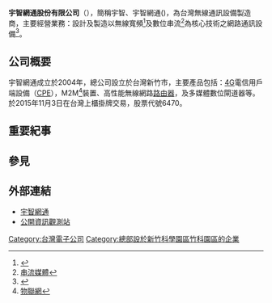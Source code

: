 {{Infobox Company 
| company_name = 宇智網通股份有限公司
| company_name_en = U-MEDIA Communications, Inc.
| company_logo =
| company_type = [[上櫃公司|上櫃公司]]
| company_slogan = 
| market_information = [[財團法人中華民國證券櫃檯買賣中心|TPEx]]:6470<ref>{{Cite web |url=http://www.tpex.org.tw/web/regular_emerging/corporateInfo/regular/regular_stock_detail.php?l=zh-tw&stk_code=6470 |title=財團法人中華民國證券櫃檯買賣中心 |accessdate=2016-06-13 |archive-date=2016-08-12 |archive-url=https://web.archive.org/web/20160812000842/http://www.tpex.org.tw/web/regular_emerging/corporateInfo/regular/regular_stock_detail.php?l=zh-tw&stk_code=6470 |dead-url=no }}</ref>
| abbreviated_name = 
| foundation =  2004年
| location = {{ROC}}[[新竹市|新竹市]]金山八街1號3樓
| zip_code = 300
| area_served = 
| telephone_no = +886-3-5797969
| chairman = 袁允中
| GM = 
| industry = 通信網路業
| products = 
| services = 
| capital = [[新臺幣|新台幣]]313,241,000元<ref>{{cite web |url=http://www.cnyes.com/twstock/intro/6470.htm |title=鉅亨網 宇智(6470) 公司簡介 |date=2016-06 |accessdate=2016-06 |archive-date=2016-08-06 |archive-url=https://web.archive.org/web/20160806194611/http://www.cnyes.com/twstock/intro/6470.htm |dead-url=no }}</ref>
| revenue = 
| operating_income = 
| profit = 
| market_value = 
| num_employees = 
| P/E ratio = 
| earnings per share = 
| Net asset value = 
| accounting_period = 
| parent = 
| major_shareholder = 
| sister =
| homepage = http://www.u-media.com.tw
| footnotes = 
| width = 
}}
'''宇智網通股份有限公司'''（{{lang-en|U-MEDIA Communications, Inc.}}），簡稱宇智、宇智網通({{lang-en|U-MEDIA}})，為台灣無線通訊設備製造商，主要經營業務：設計及製造以無線寬頻<ref>{{Cite web |url=https://en.wikipedia.org/wiki/Wireless_broadband |title=Wireless broadband |accessdate=2016-06-08 |archive-date=2016-06-02 |archive-url=https://web.archive.org/web/20160602220327/https://en.wikipedia.org/wiki/Wireless_Broadband |dead-url=no }}</ref>及數位串流<ref>[[:流媒体|串流媒體]]</ref>為核心技術之網路通訊設備<ref>{{cite web |url=http://mops.twse.com.tw/mops/web/t146sb05 |title=公開資訊觀測站 宇智(6470) 公司基本資料 |date=2016-06 |accessdate=2016-06 |archive-date=2017-08-07 |archive-url=https://web.archive.org/web/20170807034205/http://mops.twse.com.tw/mops/web/t146sb05 |dead-url=no }}</ref>。

== 公司概要 ==

宇智網通成立於2004年，總公司設立於台灣新竹市，主要產品包括：[[4G|4G]]電信用戶端設備（[[CPE|CPE]]），M2M<ref>[[:物联网|物聯網]]</ref>裝置、高性能無線網路[[路由器|路由器]]，及多媒體數位閘道器等。於2015年11月3日在台灣上櫃掛牌交易，股票代號6470。

== 重要紀事 ==



== 參見 ==
<div class="references-small">
<references group="lower-alpha"/>
<references/>
</div>

== 外部連結 ==
* [http://www.u-media.com.tw/ 宇智網通]{{Wayback|url=http://www.u-media.com.tw/ |date=20160606103641 }}
* [http://mops.twse.com.tw/mops/web/index 公開資訊觀測站]{{Wayback|url=http://mops.twse.com.tw/mops/web/index |date=20160113211627 }}

[[Category:台灣電子公司|Category:台灣電子公司]]
[[Category:總部設於新竹科學園區竹科園區的企業|Category:總部設於新竹科學園區竹科園區的企業]]